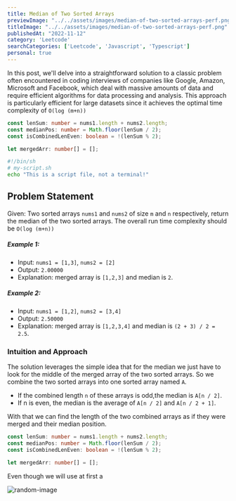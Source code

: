 ```yaml
---
title: Median of Two Sorted Arrays
previewImage: "../../assets/images/median-of-two-sorted-arrays-perf.png"
titleImage: "../../assets/images/median-of-two-sorted-arrays-perf.png"
publishedAt: "2022-11-12"
category: 'Leetcode'
searchCategories: ['Leetcode', 'Javascript', 'Typescript']
personal: true
---
```


In this post, we'll delve into a straightforward solution to a classic problem often encountered in coding interviews of companies like 
Google, Amazon, Microsoft and Facebook, which deal with massive amounts of data and require efficient algorithms for data processing and analysis. 
This approach is particularly efficient for large datasets since it achieves the optimal time complexity of `O(log (m+n))`

```typescript title="example.ts" {2-4}
const lenSum: number = nums1.length + nums2.length;
const medianPos: number = Math.floor(lenSum / 2);
const isCombinedLenEven: boolean = !(lenSum % 2);

let mergedArr: number[] = [];
```
```sh frame="code"
#!/bin/sh
# my-script.sh
echo "This is a script file, not a terminal!"
```

## Problem Statement

Given: Two sorted arrays `nums1` and `nums2` of size `m` and `n` respectively, return the median of the two sorted arrays.
The overall run time complexity should be `O(log (m+n))`
##### Example 1:

- Input: `nums1 = [1,3]`, `nums2 = [2]`
- Output: `2.00000`
- Explanation: merged array is `[1,2,3]` and median is `2`.
##### Example 2:
- Input: `nums1 = [1,2]`, `nums2 = [3,4]`
- Output: `2.50000`
- Explanation: merged array is `[1,2,3,4]` and median is `(2 + 3) / 2 = 2.5`.

### Intuition and Approach
The solution leverages the simple idea that for the median we just have to look for the middle of the merged array of the two sorted arrays.
So we combine the two sorted arrays into one sorted array named `A`. 
- If the combined length `n` of these arrays is odd,the median is `A[n / 2]`.
- If n is even, the median is the average of `A[n / 2]` and `A[n / 2 + 1]`.

With that we can find the length of the two combined arrays as if they were merged and their median position.

```typescript title="example.ts" {2-4}
const lenSum: number = nums1.length + nums2.length;
const medianPos: number = Math.floor(lenSum / 2);
const isCombinedLenEven: boolean = !(lenSum % 2);

let mergedArr: number[] = [];
```
<Note title="Note">
    Even though we will use at first a 
</Note>

![random-image](https://unsplash.it/400/300)
